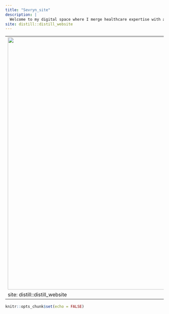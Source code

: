 ---
title: "Sevryn_site"
description: |
  Welcome to my digital space where I merge healthcare expertise with a passion for data and design. Here, you’ll find insights into health data analytics, reflections on my journey in nursing, and explorations of how data can transform patient care. Dive into my blog for latest updates, visit the portfolio section to see my projects, or learn more about my background on the About page. Enjoy your stay!
site: distill::distill_website
---
---
<img src="logo.JPG" style="margin:0 auto; width: 800px">
site: distill::distill_website
---
```{r setup, include=FALSE}
knitr::opts_chunk$set(echo = FALSE)
```
